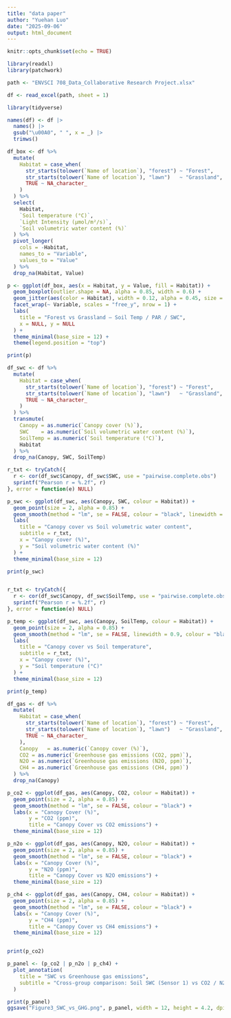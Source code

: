```yaml
---
title: "data paper"
author: "Yuehan Luo"
date: "2025-09-06"
output: html_document
---
```


```r
knitr::opts_chunk$set(echo = TRUE)
```

```r
library(readxl)
library(patchwork)

path <- "ENVSCI 708_Data_Collaborative Research Project.xlsx"

df <- read_excel(path, sheet = 1)

```

```r

library(tidyverse)

names(df) <- df |>
  names() |>
  gsub("\u00A0", " ", x = _) |>
  trimws()

df_box <- df %>%
  mutate(
    Habitat = case_when(
      str_starts(tolower(`Name of location`), "forest") ~ "Forest",
      str_starts(tolower(`Name of location`), "lawn")   ~ "Grassland",
      TRUE ~ NA_character_
    )
  ) %>%
  select(
    Habitat,
    `Soil temperature (°C)`,
    `Light Intensity (μmol/m²/s)`,
    `Soil volumetric water content (%)`
  ) %>%
  pivot_longer(
    cols = -Habitat,
    names_to = "Variable",
    values_to = "Value"
  ) %>%
  drop_na(Habitat, Value)

p <- ggplot(df_box, aes(x = Habitat, y = Value, fill = Habitat)) +
  geom_boxplot(outlier.shape = NA, alpha = 0.85, width = 0.6) +
  geom_jitter(aes(color = Habitat), width = 0.12, alpha = 0.45, size = 1.6) +
  facet_wrap(~ Variable, scales = "free_y", nrow = 1) +
  labs(
    title = "Forest vs Grassland — Soil Temp / PAR / SWC",
    x = NULL, y = NULL
  ) +
  theme_minimal(base_size = 12) +
  theme(legend.position = "top")

print(p)
```

```r
df_swc <- df %>%
  mutate(
    Habitat = case_when(
      str_starts(tolower(`Name of location`), "forest") ~ "Forest",
      str_starts(tolower(`Name of location`), "lawn")   ~ "Grassland",
      TRUE ~ NA_character_
    )
  ) %>%
  transmute(
    Canopy = as.numeric(`Canopy cover (%)`),
    SWC    = as.numeric(`Soil volumetric water content (%)`),
    SoilTemp = as.numeric(`Soil temperature (°C)`),
    Habitat
  ) %>%
  drop_na(Canopy, SWC, SoilTemp)

r_txt <- tryCatch({
  r <- cor(df_swc$Canopy, df_swc$SWC, use = "pairwise.complete.obs")
  sprintf("Pearson r = %.2f", r)
}, error = function(e) NULL)

p_swc <- ggplot(df_swc, aes(Canopy, SWC, colour = Habitat)) +
  geom_point(size = 2, alpha = 0.85) +
  geom_smooth(method = "lm", se = FALSE, colour = "black", linewidth = 0.9) +
  labs(
    title = "Canopy cover vs Soil volumetric water content",
    subtitle = r_txt,
    x = "Canopy cover (%)",
    y = "Soil volumetric water content (%)"
  ) +
  theme_minimal(base_size = 12)

print(p_swc)


r_txt <- tryCatch({
  r <- cor(df_swc$Canopy, df_swc$SoilTemp, use = "pairwise.complete.obs")
  sprintf("Pearson r = %.2f", r)
}, error = function(e) NULL)

p_temp <- ggplot(df_swc, aes(Canopy, SoilTemp, colour = Habitat)) +
  geom_point(size = 2, alpha = 0.85) +
  geom_smooth(method = "lm", se = FALSE, linewidth = 0.9, colour = "black") +
  labs(
    title = "Canopy cover vs Soil temperature",
    subtitle = r_txt,
    x = "Canopy cover (%)",
    y = "Soil temperature (°C)"
  ) +
  theme_minimal(base_size = 12)

print(p_temp)

```

```r
df_gas <- df %>%
  mutate(
    Habitat = case_when(
      str_starts(tolower(`Name of location`), "forest") ~ "Forest",
      str_starts(tolower(`Name of location`), "lawn")   ~ "Grassland",
      TRUE ~ NA_character_
    ),
    Canopy   = as.numeric(`Canopy cover (%)`),
    CO2 = as.numeric(`Greenhouse gas emissions (CO2, ppm)`),
    N2O = as.numeric(`Greenhouse gas emissions (N2O, ppm)`),
    CH4 = as.numeric(`Greenhouse gas emissions (CH4, ppm)`)
  ) %>%
  drop_na(Canopy)

p_co2 <- ggplot(df_gas, aes(Canopy, CO2, colour = Habitat)) +
  geom_point(size = 2, alpha = 0.85) +
  geom_smooth(method = "lm", se = FALSE, colour = "black") +
  labs(x = "Canopy Cover (%)",
       y = "CO2 (ppm)",
       title = "Canopy Cover vs CO2 emissions") +
  theme_minimal(base_size = 12)

p_n2o <- ggplot(df_gas, aes(Canopy, N2O, colour = Habitat)) +
  geom_point(size = 2, alpha = 0.85) +
  geom_smooth(method = "lm", se = FALSE, colour = "black") +
  labs(x = "Canopy Cover (%)",
       y = "N2O (ppm)",
       title = "Canopy Cover vs N2O emissions") +
  theme_minimal(base_size = 12)

p_ch4 <- ggplot(df_gas, aes(Canopy, CH4, colour = Habitat)) +
  geom_point(size = 2, alpha = 0.85) +
  geom_smooth(method = "lm", se = FALSE, colour = "black") +
  labs(x = "Canopy Cover (%)",
       y = "CH4 (ppm)",
       title = "Canopy Cover vs CH4 emissions") +
  theme_minimal(base_size = 12)


print(p_co2)

p_panel <- (p_co2 | p_n2o | p_ch4) +
  plot_annotation(
    title = "SWC vs Greenhouse gas emissions",
    subtitle = "Cross-group comparison: Soil SWC (Sensor 1) vs CO2 / N2O / CH4 (other group)",
  )

print(p_panel)
ggsave("Figure3_SWC_vs_GHG.png", p_panel, width = 12, height = 4.2, dpi = 300, bg = "white")

```






